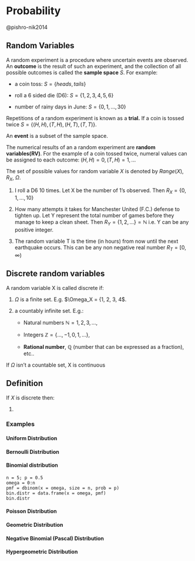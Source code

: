 # Probability

@pishro-nik2014

## Random Variables

A random experiment is a procedure where uncertain events are observed. An **outcome** is the result of such an experiment, and the collection of all possible outcomes is called the **sample space** $S$. For example:

-   a coin toss: $S = \{heads,tails\}$

-   roll a 6 sided die (D6): $S = \{1, 2, 3, 4, 5, 6\}$

-   number of rainy days in June: $S = \{0, 1, ..., 30\}$

Repetitions of a random experiment is known as a **trial.** If a coin is tossed twice $S = \{(H, H), (T, H), (H, T), (T, T)\}$.

An **event** is a subset of the sample space.

The numerical results of an a random experiment are **random variables(RV)**. For the example of a coin tossed twice, numeral values can be assigned to each outcome: $(H, H) = 0, (T, H) = 1, ...$

The set of possible values for random variable $X$ is denoted by $Range(X)$, $R_X$, $\Omega$.

1.  I roll a D6 10 times. Let X be the number of 1's observed. Then $R_X = \{0, 1, ..., 10\}$

2.  How many attempts it takes for Manchester United (F.C.) defense to tighten up. Let Y represent the total number of games before they manage to keep a clean sheet. Then $R_Y = \{ 1,2, ...\} = \mathbb{N}$ i.e. Y can be any positive integer.

3.  The random variable T is the time (in hours) from now until the next earthquake occurs. This can be any non negative real number $R_T = [0, \infty)$

## Discrete random variables

A random variable X is called discrete if:

1.  $\Omega$ is a finite set. E.g. $\Omega_X = {1, 2, 3, 4$.

2.  a countably infinite set. E.g.:

    -   Natural numbers $\mathbb{N} = {1, 2, 3, ...}$,

    -   Integers $\mathbb{Z} = \{..., -1, 0, 1,...\}$,

    -   **Rational number**, $\mathbb{Q}$ (number that can be expressed as a fraction), etc..

If $\Omega$ isn't a countable set, X is continuous

::: {#def_discrete .callout-tip appearance="minimal"}
## Definition

If $X$ is discrete then:

1.  
:::

### Examples

#### Uniform Distribution

#### Bernoulli Distribution

#### Binomial distribution

``` webr-r
n = 5; p = 0.5
omega = 0:n
pmf = dbinom(x = omega, size = n, prob = p)
bin.distr = data.frame(x = omega, pmf)
bin.distr
```

#### **Poisson Distribution**

#### Geometric Distribution

#### Negative Binomial (Pascal) Distribution

#### Hypergeometric Distribution
